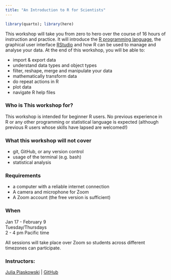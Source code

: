 ```yaml
---
title: "An Introduction to R for Scientists"
---
```


```r
library(quarto); library(here)
```


This workshop will take you from zero to hero over the course of 16 hours of instruction and practice. It will introduce the [R programming language](https://www.r-project.org/), the graphical user interface [RStudio](https://www.rstudio.com/products/rstudio/) and how R can be used to manage and analyse your data. At the end of this workshop, you will be able to:

-   import & export data
-   understand data types and object types
-   filter, reshape, merge and manipulate your data
-   mathematically transform data
-   do repeat actions in R
-   plot data
-   navigate R help files

### Who is This workshop for?

This workshop is intended for beginner R users. No previous experience in R or any other programming or statistical language is expected (although previous R users whose skills have lapsed are welcomed!)

### What this workshop will not cover

-   git, GitHub, or any version control
-   usage of the terminal (e.g. bash)
-   statistical analysis

### Requirements

* a computer with a reliable internet connection
* A camera and microphone for Zoom 
* A Zoom account (the free version is sufficient)

### When

Jan 17 - February 9\
Tuesday/Thursdays\
2 - 4 pm Pacific time

All sessions will take place over Zoom so students across different timezones can participate.

### Instructors:

[Julia Piaskowski](https://jpiaskowski.gitlab.io/) \| [GitHub](https://github.com/jpiaskowski)




